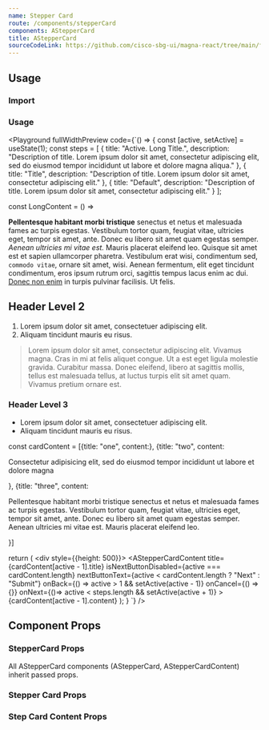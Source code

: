 ```yaml
---
name: Stepper Card
route: /components/stepperCard
components: AStepperCard
title: AStepperCard
sourceCodeLink: https://github.com/cisco-sbg-ui/magna-react/tree/main/framework/components/AStepperCard
---
```


## Usage

### Import

<ComponentImport components="AStepperCard" />

### Usage

<Playground
  fullWidthPreview
  code={`() => {
  const [active, setActive] = useState(1);
    const steps = [
    {
      title: "Active. Long Title.",
      description:
        "Description of title. Lorem ipsum dolor sit amet, consectetur adipiscing elit, sed do eiusmod tempor incididunt ut labore et dolore magna aliqua."
    },
    {
      title: "Title",
      description:
        "Description of title. Lorem ipsum dolor sit amet, consectetur adipiscing elit."
    },
    {
      title: "Default",
      description:
        "Description of title. Lorem ipsum dolor sit amet, consectetur adipiscing elit."
    }
  ];

  const LongContent = () => <div>
  				<p><strong>Pellentesque habitant morbi tristique</strong> senectus et netus et malesuada fames ac turpis egestas. Vestibulum tortor quam, feugiat vitae, ultricies eget, tempor sit amet, ante. Donec eu libero sit amet quam egestas semper. <em>Aenean ultricies mi vitae est.</em> Mauris placerat eleifend leo. Quisque sit amet est et sapien ullamcorper pharetra. Vestibulum erat wisi, condimentum sed, <code>commodo vitae</code>, ornare sit amet, wisi. Aenean fermentum, elit eget tincidunt condimentum, eros ipsum rutrum orci, sagittis tempus lacus enim ac dui. <a href="#">Donec non enim</a> in turpis pulvinar facilisis. Ut felis.</p>
				<h2>Header Level 2</h2>
				<ol>
				   <li>Lorem ipsum dolor sit amet, consectetuer adipiscing elit.</li>
				   <li>Aliquam tincidunt mauris eu risus.</li>
				</ol>
				<blockquote><p>Lorem ipsum dolor sit amet, consectetur adipiscing elit. Vivamus magna. Cras in mi at felis aliquet congue. Ut a est eget ligula molestie gravida. Curabitur massa. Donec eleifend, libero at sagittis mollis, tellus est malesuada tellus, at luctus turpis elit sit amet quam. Vivamus pretium ornare est.</p></blockquote>
				<h3>Header Level 3</h3>
				<ul>
				   <li>Lorem ipsum dolor sit amet, consectetuer adipiscing elit.</li>
				   <li>Aliquam tincidunt mauris eu risus.</li>
				</ul>
  </div>
  const cardContent = [{title: "one", content:<LongContent />}, 
  {title: "two", content:<p>Consectetur adipisicing elit, sed do eiusmod tempor incididunt ut labore et dolore magna</p>}, 
  {title: "three", content:<p>Pellentesque habitant morbi tristique senectus et netus et malesuada fames ac turpis egestas. Vestibulum tortor quam, feugiat vitae, ultricies eget, tempor sit amet, ante. Donec eu libero sit amet quam egestas semper. Aenean ultricies mi vitae est. Mauris placerat eleifend leo.</p>}]

  return ( 
    <div style={{height: 500}}>
        <AStepperCard active={active} items={steps}>
            <AStepperCardContent title={cardContent[active - 1].title} 
                isNextButtonDisabled={active === cardContent.length}
                nextButtonText={active < cardContent.length ? "Next" : "Submit"}
                onBack={() => active > 1 && setActive(active - 1)}
                onCancel={() => {}}
                onNext={()=> active < steps.length && setActive(active + 1)}
            >
                {cardContent[active - 1].content}
            </AStepperCardContent>
        </AStepperCard>
    </div>
   );
}
`}
/>

## Component Props

### StepperCard Props

All AStepperCard components (AStepperCard, AStepperCardContent) inherit passed props.

### Stepper Card Props

<Props of="AStepperCard" />

### Step Card Content Props

<Props of="AStepperCardContent" />
